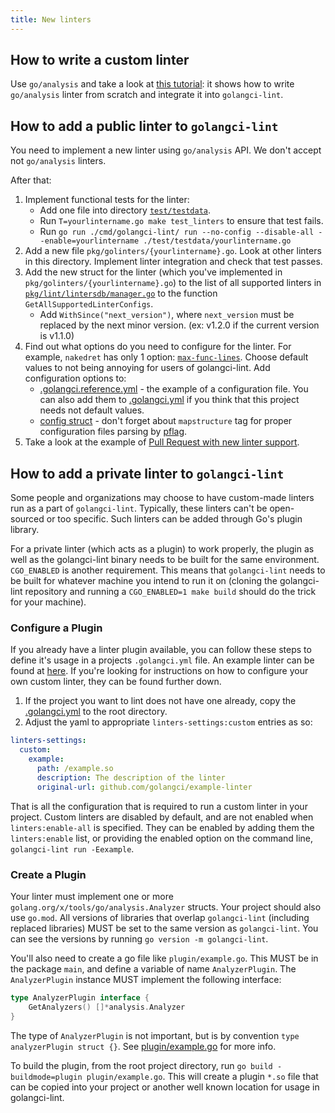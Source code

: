 ```yaml
---
title: New linters
---
```


## How to write a custom linter

Use `go/analysis` and take a look at [this tutorial](https://disaev.me/p/writing-useful-go-analysis-linter/): it shows how to write `go/analysis` linter
from scratch and integrate it into `golangci-lint`.

## How to add a public linter to `golangci-lint`

You need to implement a new linter using `go/analysis` API.
We don't accept not `go/analysis` linters.

After that:

1. Implement functional tests for the linter:
    - Add one file into directory [`test/testdata`](https://github.com/golangci/golangci-lint/tree/master/test/testdata).
    - Run `T=yourlintername.go make test_linters` to ensure that test fails.
    - Run `go run ./cmd/golangci-lint/ run --no-config --disable-all --enable=yourlintername ./test/testdata/yourlintername.go`
2. Add a new file `pkg/golinters/{yourlintername}.go`.
   Look at other linters in this directory.
   Implement linter integration and check that test passes.
3. Add the new struct for the linter (which you've implemented in `pkg/golinters/{yourlintername}.go`) to the
   list of all supported linters in [`pkg/lint/lintersdb/manager.go`](https://github.com/golangci/golangci-lint/blob/master/pkg/lint/lintersdb/manager.go)
   to the function `GetAllSupportedLinterConfigs`.
    - Add `WithSince("next_version")`, where `next_version` must be replaced by the next minor version. (ex: v1.2.0 if the current version is v1.1.0)
4. Find out what options do you need to configure for the linter.
   For example, `nakedret` has only 1 option: [`max-func-lines`](https://github.com/golangci/golangci-lint/blob/master/.golangci.reference.yml).
   Choose default values to not being annoying for users of golangci-lint. Add configuration options to:
    - [.golangci.reference.yml](https://github.com/golangci/golangci-lint/blob/master/.golangci.reference.yml) - the example of a configuration file.
      You can also add them to [.golangci.yml](https://github.com/golangci/golangci-lint/blob/master/.golangci.yml)
      if you think that this project needs not default values.
    - [config struct](https://github.com/golangci/golangci-lint/blob/master/pkg/config/config.go) -
      don't forget about `mapstructure` tag for proper configuration files parsing by [pflag](https://github.com/spf13/pflag).
5. Take a look at the example of [Pull Request with new linter support](https://github.com/golangci/golangci-lint/pulls?q=is%3Apr+is%3Amerged+label%3A%22linter%3A+new%22).

## How to add a private linter to `golangci-lint`

Some people and organizations may choose to have custom-made linters run as a part of `golangci-lint`.
Typically, these linters can't be open-sourced or too specific.
Such linters can be added through Go's plugin library.

For a private linter (which acts as a plugin) to work properly,
the plugin as well as the golangci-lint binary needs to be built for the same environment. `CGO_ENABLED` is another requirement.
This means that `golangci-lint` needs to be built for whatever machine you intend to run it on
(cloning the golangci-lint repository and running a `CGO_ENABLED=1 make build` should do the trick for your machine).

### Configure a Plugin

If you already have a linter plugin available, you can follow these steps to define it's usage in a projects
`.golangci.yml` file. An example linter can be found at [here](https://github.com/golangci/example-plugin-linter). If you're looking for
instructions on how to configure your own custom linter, they can be found further down.

1. If the project you want to lint does not have one already, copy the [.golangci.yml](https://github.com/golangci/golangci-lint/blob/master/.golangci.yml) to the root directory.
2. Adjust the yaml to appropriate `linters-settings:custom` entries as so:

```yaml
linters-settings:
  custom:
    example:
      path: /example.so
      description: The description of the linter
      original-url: github.com/golangci/example-linter
```

That is all the configuration that is required to run a custom linter in your project. Custom linters are disabled by default,
and are not enabled when `linters:enable-all` is specified. They can be enabled by adding them the `linters:enable` list, or
providing the enabled option on the command line, `golangci-lint run -Eexample`.

### Create a Plugin

Your linter must implement one or more `golang.org/x/tools/go/analysis.Analyzer` structs.
Your project should also use `go.mod`. All versions of libraries that overlap `golangci-lint` (including replaced
libraries) MUST be set to the same version as `golangci-lint`. You can see the versions by running `go version -m golangci-lint`.

You'll also need to create a go file like `plugin/example.go`. This MUST be in the package `main`, and define a
variable of name `AnalyzerPlugin`. The `AnalyzerPlugin` instance MUST implement the following interface:

```go
type AnalyzerPlugin interface {
    GetAnalyzers() []*analysis.Analyzer
}
```

The type of `AnalyzerPlugin` is not important, but is by convention `type analyzerPlugin struct {}`. See
[plugin/example.go](https://github.com/golangci/example-plugin-linter/blob/master/plugin/example.go) for more info.

To build the plugin, from the root project directory, run `go build -buildmode=plugin plugin/example.go`. This will create a plugin `*.so`
file that can be copied into your project or another well known location for usage in golangci-lint.
